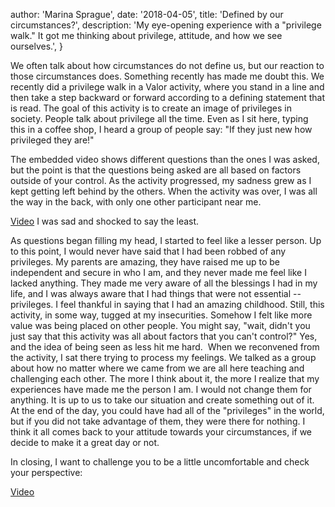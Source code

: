 
  author: 'Marina Sprague',
  date: '2018-04-05',
  title: 'Defined by our circumstances?',
  description:
    'My eye-opening experience with a "privilege walk." It got me thinking about privilege, attitude, and how we see ourselves.',
}


We often talk about how circumstances do not define us, but our reaction to those circumstances does. Something recently has made me doubt this. We recently did a privilege walk in a Valor activity, where you stand in a line and then take a step backward or forward according to a defining statement that is read. The goal of this activity is to create an image of privileges in society. ​​People talk about privilege all the time. Even as I sit here, typing this in a coffee shop, I heard a group of people say: "If they just new how privileged they are!"

The embedded video shows different questions than the ones I was asked, but the point is that the questions being asked are all based on factors outside of your control. As the activity progressed, my sadness grew as I kept getting left behind by the others. When the activity was over, I was all the way in the back, with only one other participant near me.

[Video](https://www.youtube.com/watch?v=4K5fbQ1-zps)
I was sad and shocked to say the least.

As questions began filling my head, I started to feel like a lesser person. Up to this point, I would never have said that I had been robbed of any privileges. My parents are amazing, they have raised me up to be independent and secure in who I am, and they never made me feel like I lacked anything. They made me very aware of all the blessings I had in my life, and I was always aware that I had things that were not essential -- privileges. I feel thankful in saying that I had an amazing childhood. Still, this activity, in some way, tugged at my insecurities. Somehow I felt like more value was being placed on other people. You might say, "wait, didn't you just say that this activity was all about factors that you can't control?" Yes, and the idea of being seen as less hit me hard.
​
When we reconvened from the activity, I sat there trying to process my feelings. We talked as a group about how no matter where we came from we are all here teaching and challenging each other. The more I think about it, the more I realize that my experiences have made me the person I am. I would not change them for anything. It is up to us to take our situation and create something out of it. At the end of the day, you could have had all of the "privileges" in the world, but if you did not take advantage of them, they were there for nothing. I think it all comes back to your attitude towards your circumstances, if we decide to make it a great day or not.

In closing, I want to challenge you to be a little uncomfortable and check your perspective:

[Video](https://www.youtube.com/watch?v=zvWGINdhGiQ&embeds_referring_euri=https%3A%2F%2Fexplorayaprende.weebly.com%2F&source_ve_path=MjM4NTE&feature=emb_title)
